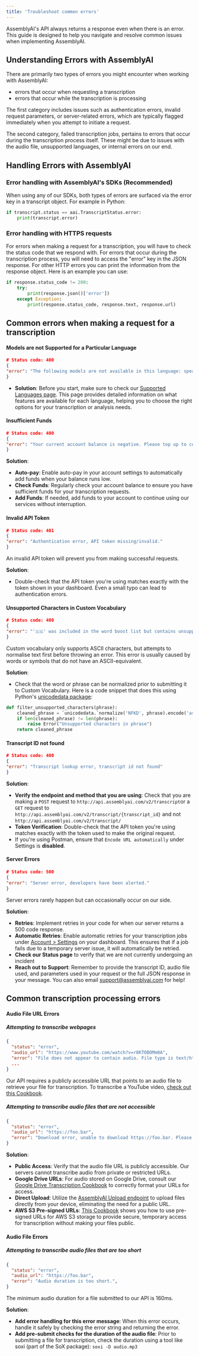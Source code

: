 ```yaml
---
title: 'Troubleshoot common errors'
---
```


AssemblyAI's API always returns a response even when there is an error. This guide is designed to help you navigate and resolve common issues when implementing AssemblyAI.

## Understanding Errors with AssemblyAI

There are primarily two types of errors you might encounter when working with AssemblyAI:
- errors that occur when requesting a transcription
- errors that occur while the transcription is processing 

The first category includes issues such as authentication errors, invalid request parameters, or server-related errors, which are typically flagged immediately when you attempt to initiate a request.

The second category, failed transcription jobs, pertains to errors that occur during the transcription process itself. These might be due to issues with the audio file, unsupported languages, or internal errors on our end.

## Handling Errors with AssemblyAI

### Error handling with AssemblyAI's SDKs (Recommended)
When using any of our SDKs, both types of errors are surfaced via the error key in a transcript object. For example in Python:

```python
if transcript.status == aai.TranscriptStatus.error:
    print(transcript.error)
```

### Error handling with HTTPS requests
For errors when making a request for a transcription, you will have to check the status code that we respond with. For errors that occur during the transcription process, you will need to access the "error" key in the JSON response. For other HTTP errors you can print the information from the response object. Here is an example you can use:

```python
if response.status_code != 200:
    try:
        print(response.json()['error'])
    except Exception:
        print(response.status_code, response.text, response.url)
```

## Common errors when making a request for a transcription

#### Models are not Supported for a Particular Language

```json
# Status code: 400
{  
"error": "The following models are not available in this language: speaker_labels"  
}
```

- **Solution**: Before you start, make sure to check our [Supported Languages page](https://www.assemblyai.com/docs/concepts/supported-languages). This page provides detailed information on what features are available for each language, helping you to choose the right options for your transcription or analysis needs.

#### Insufficient Funds
```json
# Status code: 400
{  
"error": "Your current account balance is negative. Please top up to continue using the API."  
}
```

**Solution**:
- **Auto-pay**: Enable auto-pay in your account settings to automatically add funds when your balance runs low.
- **Check Funds**: Regularly check your account balance to ensure you have sufficient funds for your transcription requests.
- **Add Funds**: If needed, add funds to your account to continue using our services without interruption.

#### Invalid API Token
```json
# Status code: 401
{  
"error": "Authentication error, API token missing/invalid."  
}
```
An invalid API token will prevent you from making successful requests.

**Solution**:
- Double-check that the API token you're using matches exactly with the token shown in your dashboard. Even a small typo can lead to authentication errors.

#### Unsupported Characters in Custom Vocabulary
```json
# Status code: 400
{  
"error": "'🇸🇬' was included in the word boost list but contains unsupported characters"  
}
```

Custom vocabulary only supports ASCII characters, but attempts to normalise text first before throwing an error. This error is usually caused by words or symbols that do not have an ASCII-equivalent.

**Solution**:
- Check that the word or phrase can be normalized prior to submitting it to Custom Vocabulary. Here is a code snippet that does this using Python's [unicodedata package](https://docs.python.org/3/library/unicodedata.html#unicodedata.normalize):

```python
def filter_unsupported_characters(phrase):
    cleaned_phrase = `unicodedata.`normalize('NFKD', phrase).encode('ascii', 'ignore').decode('ascii')
    if len(cleaned_phrase) != len(phrase):
        raise Error("Unsupported characters in phrase")
    return cleaned_phrase
```

#### Transcript ID not found
```json
# Status code: 400
{  
"error": "Transcript lookup error, transcript id not found" 
}
```

**Solution**:
- **Verify the endpoint and method that you are using**: Check that you are making a `POST` request to `http://api.assemblyai.com/v2/transcript`or a `GET` request to `http://api.assemblyai.com/v2/transcript/{transcript_id}` and not `http://api.assemblyai.com/v2/transcript/`
- **Token Verification**: Double-check that the API token you're using matches exactly with the token used to make the original request.
- If you're using Postman, ensure that `Encode URL automatically` under Settings is **disabled**.

#### Server Errors
```json
# Status code: 500
{  
"error": "Server error, developers have been alerted." 
}
```

Server errors rarely happen but can occasionally occur on our side.

**Solution**:
- **Retries**: Implement retries in your code for when our server returns a 500 code response.
- **Automatic Retries**: Enable automatic retries for your transcription jobs under [Account > Settings](https://www.assemblyai.com/app/account) on your dashboard. This ensures that if a job fails due to a temporary server issue, it will automatically be retried.
- **Check our Status page** to verify that we are not currently undergoing an incident
- **Reach out to Support**: Remember to provide the transcript ID, audio file used, and parameters used in your request or the full JSON response in your message. You can also email support@assemblyai.com for help!

## Common transcription processing errors
#### Audio File URL Errors

##### Attempting to transcribe webpages
```json
{
  "status": "error",
  "audio_url": "https://www.youtube.com/watch?v=r8KTOBOMm0A",
  "error": "File does not appear to contain audio. File type is text/html (HTML document, ASCII text, with very long lines (56754)).",
  ...
}
```

Our API requires a publicly accessible URL that points to an audio file to retrieve your file for transcription. To transcribe a YouTube video, [check out this Cookbook](https://github.com/AssemblyAI/cookbook/blob/master/core-transcription/transcribe_youtube_videos.ipynb).

##### Attempting to transcribe audio files that are not accessible
```json
{
  "status": "error",
  "audio_url": "https://foo.bar",
  "error": "Download error, unable to download https://foo.bar. Please make sure the file exists and is accessible from the internet.",
}
```

**Solution**:
- **Public Access**: Verify that the audio file URL is publicly accessible. Our servers cannot transcribe audio from private or restricted URLs.
- **Google Drive URLs**: For audio stored on Google Drive, consult our [Google Drive Transcription Cookbook](https://github.com/AssemblyAI/cookbook/blob/master/core-transcription/transcribing-google-drive-file.md) to correctly format your URLs for access.
- **Direct Upload**: Utilize the [AssemblyAI Upload endpoint](https://www.assemblyai.com/docs/api-reference/upload) to upload files directly from your device, eliminating the need for a public URL.
- **AWS S3 Pre-signed URLs**: [This Cookbook](https://github.com/AssemblyAI/cookbook/blob/master/core-transcription/transcribe_from_s3.ipynb) shows you how to use pre-signed URLs for AWS S3 storage to provide secure, temporary access for transcription without making your files public.

#### Audio File Errors

##### Attempting to transcribe audio files that are too short
```json
{
  "status": "error",
  "audio_url": "https://foo.bar",
  "error": "Audio duration is too short.",
}
```

The minimum audio duration for a file submitted to our API is 160ms.

**Solution**:
- **Add error handling for this error message**: When this error occurs, handle it safely by checking the error string and returning the error.
- **Add pre-submit checks for the duration of the audio file**: Prior to submitting a file for transcription, check the duration using a tool like soxi (part of the SoX package): `soxi -D audio.mp3`
